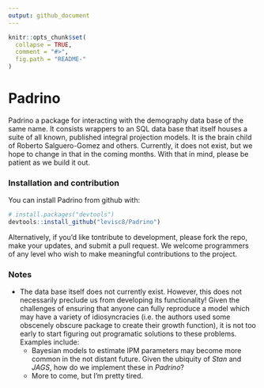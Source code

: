 ```yaml
---
output: github_document
---
```


<!-- README.md is generated from README.Rmd. Please edit that file -->

```r
knitr::opts_chunk$set(
  collapse = TRUE,
  comment = "#>",
  fig.path = "README-"
)
```

# Padrino

Padrino a package for interacting with the demography data base of the same name. It consists wrappers to an SQL data base that itself houses a suite of all known, published integral projection models. It is the brain child of Roberto Salguero-Gomez and others. Currently, it does not exist, but we hope to change in that in the coming months. With that in mind, please be patient as we build it out. 

### Installation and contribution

You can install Padrino from github with:

```r
# install.packages("devtools")
devtools::install_github("levisc8/Padrino")
```

Alternatively, if you'd like tontribute to development, please fork the repo, make your updates, and submit a pull request. We welcome programmers of any level who wish to make meaningful contributions to the project.

### Notes
* The data base itself does not currently exist. However, this does not necessarily preclude us from developing its functionality! Given the challenges of ensuring that anyone can fully reproduce a model which may have a variety of idiosyncracies (i.e. the authors used some obscenely obscure package to create their growth function), it is not too early to start figuring out programatic solutions to these problems. Examples include:
    - Bayesian models to estimate IPM parameters may become more common in the not distant future. Given the ubiquity of _Stan_ and _JAGS_, how do we implement these in _Padrino_?
    - More to come, but I'm pretty tired.

